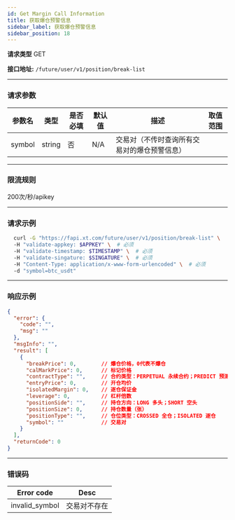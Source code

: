 ```yaml
---
id: Get Margin Call Information
title: 获取爆仓预警信息
sidebar_label: 获取爆仓预警信息
sidebar_position: 18
---
```


**请求类型** GET

**接口地址:** `/future/user/v1/position/break-list`

---

### 请求参数

| 参数名 | 类型   | 是否必填 | 默认值 | 描述                                     | 取值范围 |
| ------ | ------ | -------- | ------ | ---------------------------------------- | -------- |
| symbol | string | 否       | N/A    | 交易对（不传时查询所有交易对的爆仓预警信息） |          |

---

### 限流规则

200次/秒/apikey

---

### 请求示例
```bash
  curl -G "https://fapi.xt.com/future/user/v1/position/break-list" \ 
  -H "validate-appkey: $APPKEY" \  # 必须
  -H "validate-timestamp: $TIMESTAMP" \  # 必须
  -H "validate-singature: $SINGATURE" \  # 必须
  -H "Content-Type: application/x-www-form-urlencoded" \  # 必须
  -d "symbol=btc_usdt"
```

---

### 响应示例

```json title="Response"
{
  "error": {
    "code": "",
    "msg": ""
  },
  "msgInfo": "",
  "result": [
    {
      "breakPrice": 0,        // 爆仓价格，0代表不爆仓
      "calMarkPrice": 0,      // 标记价格
      "contractType": "",     // 合约类型：PERPETUAL 永续合约；PREDICT 预测合约
      "entryPrice": 0,        // 开仓均价
      "isolatedMargin": 0,    // 逐仓保证金
      "leverage": 0,          // 杠杆倍数
      "positionSide": "",     // 持仓方向：LONG 多头；SHORT 空头
      "positionSize": 0,      // 持仓数量（张）
      "positionType": "",     // 仓位类型：CROSSED 全仓；ISOLATED 逐仓
      "symbol": ""            // 交易对
    }
  ],
  "returnCode": 0
}
```

---

### 错误码

| **Error code**               | **Desc**                       |
| ---------------------------- | ------------------------------ |
| invalid_symbol               | 交易对不存在                         |


